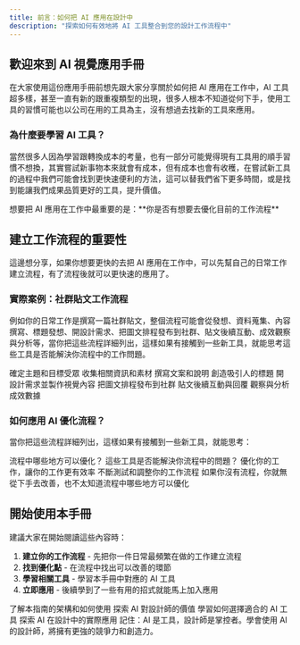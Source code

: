 ```yaml
---
title: 前言：如何把 AI 應用在設計中
description: "探索如何有效地將 AI 工具整合到您的設計工作流程中"
---
```


## 歡迎來到 AI 視覺應用手冊

在大家使用這份應用手冊前想先跟大家分享關於如何把 AI 應用在工作中，AI 工具超多樣，甚至一直有新的跟重複類型的出現，很多人根本不知道從何下手，使用工具的習慣可能也以公司在用的工具為主，沒有想過去找新的工具來應用。

### 為什麼要學習 AI 工具？

當然很多人因為學習跟轉換成本的考量，也有一部分可能覺得現有工具用的順手習慣不想換，其實嘗試新事物本來就會有成本，但有成本也會有收穫，在嘗試新工具的過程中我們可能會找到更快速便利的方法，這可以替我們省下更多時間，或是找到能讓我們成果品質更好的工具，提升價值。

<Note>
想要把 AI 應用在工作中最重要的是：**你是否有想要去優化目前的工作流程**
</Note>

## 建立工作流程的重要性

這邊想分享，如果你想要更快的去把 AI 應用在工作中，可以先幫自己的日常工作建立流程，有了流程後就可以更快速的應用了。

### 實際案例：社群貼文工作流程

例如你的日常工作是撰寫一篇社群貼文，整個流程可能會從發想、資料蒐集、內容撰寫、標題發想、開設計需求、把圖文排程發布到社群、貼文後續互動、成效觀察與分析等，當你把這些流程詳細列出，這樣如果有接觸到一些新工具，就能思考這些工具是否能解決你流程中的工作問題。

<Steps>
  <Step title="發想與規劃">
    確定主題和目標受眾
  </Step>
  <Step title="資料蒐集">
    收集相關資訊和素材
  </Step>
  <Step title="內容撰寫">
    撰寫文案和說明
  </Step>
  <Step title="標題發想">
    創造吸引人的標題
  </Step>
  <Step title="設計需求">
    開設計需求並製作視覺內容
  </Step>
  <Step title="排程發布">
    把圖文排程發布到社群
  </Step>
  <Step title="互動管理">
    貼文後續互動與回覆
  </Step>
  <Step title="成效分析">
    觀察與分析成效數據
  </Step>
</Steps>

### 如何應用 AI 優化流程？

當你把這些流程詳細列出，這樣如果有接觸到一些新工具，就能思考：

<CardGroup cols={2}>
  <Card title="發現問題" icon="magnifying-glass">
    流程中哪些地方可以優化？
  </Card>
  <Card title="找到方案" icon="lightbulb">
    這些工具是否能解決你流程中的問題？
  </Card>
  <Card title="提升效率" icon="rocket">
    優化你的工作，讓你的工作更有效率
  </Card>
  <Card title="持續改進" icon="arrows-rotate">
    不斷測試和調整你的工作流程
  </Card>
</CardGroup>

<Warning>
如果你沒有流程，你就無從下手去改善，也不太知道流程中哪些地方可以優化
</Warning>

## 開始使用本手冊

建議大家在開始閱讀這些內容時：

1. **建立你的工作流程** - 先把你一件日常最頻繁在做的工作建立流程
2. **找到優化點** - 在流程中找出可以改善的環節
3. **學習相關工具** - 學習本手冊中對應的 AI 工具
4. **立即應用** - 後續學到了一些有用的招式就能馬上加入應用

<CardGroup cols={2}>
  <Card
    title="本指南的目的與使用方法"
    icon="book-open"
    href="/purpose"
  >
    了解本指南的架構和如何使用
  </Card>
  <Card
    title="設計師為何需要了解與應用 AI"
    icon="wand-magic-sparkles"
    href="/why-ai"
  >
    探索 AI 對設計師的價值
  </Card>
  <Card
    title="我怎麼挑選 AI 工具的"
    icon="filter"
    href="/tool-selection"
  >
    學習如何選擇適合的 AI 工具
  </Card>
  <Card
    title="AI 在平面設計中的應用"
    icon="pen-ruler"
    href="/graphic-design"
  >
    探索 AI 在設計中的實際應用
  </Card>
</CardGroup>

<Note>
記住：AI 是工具，設計師是掌控者。學會使用 AI 的設計師，將擁有更強的競爭力和創造力。
</Note>